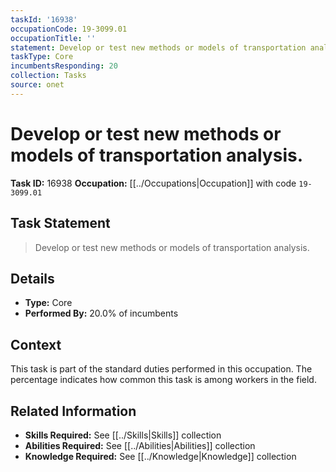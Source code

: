 ```yaml
---
taskId: '16938'
occupationCode: 19-3099.01
occupationTitle: ''
statement: Develop or test new methods or models of transportation analysis.
taskType: Core
incumbentsResponding: 20
collection: Tasks
source: onet
---
```

# Develop or test new methods or models of transportation analysis.

**Task ID:** 16938
**Occupation:** [[../Occupations|Occupation]] with code `19-3099.01`

## Task Statement

> Develop or test new methods or models of transportation analysis.

## Details

- **Type:** Core
- **Performed By:** 20.0% of incumbents

## Context

This task is part of the standard duties performed in this occupation. The percentage indicates how common this task is among workers in the field.

## Related Information

- **Skills Required:** See [[../Skills|Skills]] collection
- **Abilities Required:** See [[../Abilities|Abilities]] collection
- **Knowledge Required:** See [[../Knowledge|Knowledge]] collection
